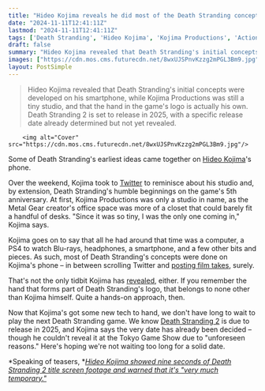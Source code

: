 ```yaml
---
title: "Hideo Kojima reveals he did most of the Death Stranding concept work on his phone as he confirms that he's the hand behind the game's logo"
date: "2024-11-11T12:41:11Z"
lastmod: "2024-11-11T12:41:11Z"
tags: ['Death Stranding', 'Hideo Kojima', 'Kojima Productions', 'Action', 'Adventure', 'Open World', 'PlayStation 4', 'PlayStation 5', 'Video Game', 'Twitter']
draft: false
summary: "Hideo Kojima revealed that Death Stranding's initial concepts were developed on his smartphone, while Kojima Productions was still a tiny studio, and that the hand in the game's logo is actually his own.  Death Stranding 2 is set to release in 2025, with a specific release date already determined but not yet revealed."
images: ["https://cdn.mos.cms.futurecdn.net/8wxUJSPnvKzzg2mPGL3Bm9.jpg"]
layout: PostSimple
---
```

> Hideo Kojima revealed that Death Stranding's initial concepts were developed on his smartphone, while Kojima Productions was still a tiny studio, and that the hand in the game's logo is actually his own.  Death Stranding 2 is set to release in 2025, with a specific release date already determined but not yet revealed.


        <img alt="Cover" src="https://cdn.mos.cms.futurecdn.net/8wxUJSPnvKzzg2mPGL3Bm9.jpg"/>
        
Some of Death Stranding's earliest ideas came together on [Hideo Kojima](https://www.gamesradar.com/tag/hideo-kojima/)'s phone.

Over the weekend, Kojima took to [Twitter](https://x.com/HIDEO_KOJIMA_EN/status/1855894926585671945) to reminisce about his studio and, by extension, Death Stranding's humble beginnings on the game's 5th anniversary. At first, Kojima Productions was only a studio in name, as the Metal Gear creator's office space was more of a closet that could barely fit a handful of desks. "Since it was so tiny, I was the only one coming in," Kojima says.

Kojima goes on to say that all he had around that time was a computer, a PS4 to watch Blu-rays, headphones, a smartphone, and a few other bits and pieces. As such, most of Death Stranding's concepts were done on Kojima's phone – in between scrolling Twitter and [posting film takes](https://www.gamesradar.com/entertainment/dc-movies/hideo-kojima-gives-his-verdict-on-joker-folie-a-deux-and-its-much-more-positive-than-his-venom-or-madame-web-reviews/), surely.

That's not the only tidbit Kojima has [revealed](https://x.com/HIDEO_KOJIMA_EN/status/1855893848670544213), either. If you remember the hand that forms part of Death Stranding's logo, that belongs to none other than Kojima himself. Quite a hands-on approach, then.

Now that Kojima's got some new tech to hand, we don't have long to wait to play the next Death Stranding game. We know [Death Stranding 2](https://www.gamesradar.com/death-stranding-2-guide/) is due to release in 2025, and Kojima says the very date has already been decided – though he couldn't reveal it at the Tokyo Game Show due to "unforeseen reasons." Here's hoping we're not waiting too long for a solid date.

*Speaking of teasers, *[<em>Hideo Kojima showed nine seconds of Death Stranding 2 title screen footage and warned that it's "very much temporary."</em>](https://www.gamesradar.com/games/open-world/hideo-kojima-shows-9-seconds-of-death-stranding-2-title-screen-footage-and-warns-that-its-very-much-temporary/)
        
